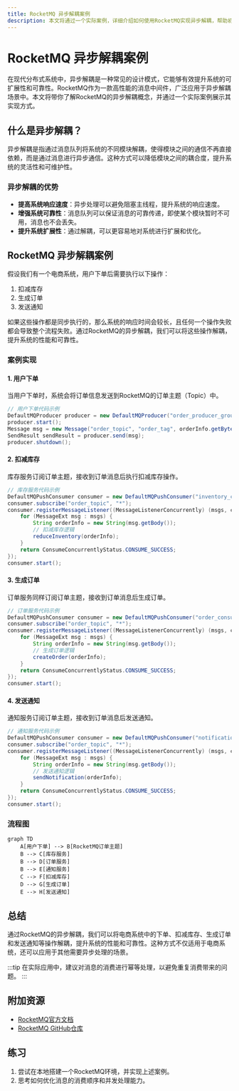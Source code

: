 ```yaml
---
title: RocketMQ 异步解耦案例
description: 本文将通过一个实际案例，详细介绍如何使用RocketMQ实现异步解耦，帮助初学者理解其应用场景和实现方式。
---
```


# RocketMQ 异步解耦案例

在现代分布式系统中，异步解耦是一种常见的设计模式，它能够有效提升系统的可扩展性和可靠性。RocketMQ作为一款高性能的消息中间件，广泛应用于异步解耦场景中。本文将带你了解RocketMQ的异步解耦概念，并通过一个实际案例展示其实现方式。

## 什么是异步解耦？

异步解耦是指通过消息队列将系统的不同模块解耦，使得模块之间的通信不再直接依赖，而是通过消息进行异步通信。这种方式可以降低模块之间的耦合度，提升系统的灵活性和可维护性。

### 异步解耦的优势
- **提高系统响应速度**：异步处理可以避免阻塞主线程，提升系统的响应速度。
- **增强系统可靠性**：消息队列可以保证消息的可靠传递，即使某个模块暂时不可用，消息也不会丢失。
- **提升系统扩展性**：通过解耦，可以更容易地对系统进行扩展和优化。

## RocketMQ 异步解耦案例

假设我们有一个电商系统，用户下单后需要执行以下操作：
1. 扣减库存
2. 生成订单
3. 发送通知

如果这些操作都是同步执行的，那么系统的响应时间会较长，且任何一个操作失败都会导致整个流程失败。通过RocketMQ的异步解耦，我们可以将这些操作解耦，提升系统的性能和可靠性。

### 案例实现

#### 1. 用户下单
当用户下单时，系统会将订单信息发送到RocketMQ的订单主题（Topic）中。

```java
// 用户下单代码示例
DefaultMQProducer producer = new DefaultMQProducer("order_producer_group");
producer.start();
Message msg = new Message("order_topic", "order_tag", orderInfo.getBytes());
SendResult sendResult = producer.send(msg);
producer.shutdown();
```

#### 2. 扣减库存
库存服务订阅订单主题，接收到订单消息后执行扣减库存操作。

```java
// 库存服务代码示例
DefaultMQPushConsumer consumer = new DefaultMQPushConsumer("inventory_consumer_group");
consumer.subscribe("order_topic", "*");
consumer.registerMessageListener((MessageListenerConcurrently) (msgs, context) -> {
    for (MessageExt msg : msgs) {
        String orderInfo = new String(msg.getBody());
        // 扣减库存逻辑
        reduceInventory(orderInfo);
    }
    return ConsumeConcurrentlyStatus.CONSUME_SUCCESS;
});
consumer.start();
```

#### 3. 生成订单
订单服务同样订阅订单主题，接收到订单消息后生成订单。

```java
// 订单服务代码示例
DefaultMQPushConsumer consumer = new DefaultMQPushConsumer("order_consumer_group");
consumer.subscribe("order_topic", "*");
consumer.registerMessageListener((MessageListenerConcurrently) (msgs, context) -> {
    for (MessageExt msg : msgs) {
        String orderInfo = new String(msg.getBody());
        // 生成订单逻辑
        createOrder(orderInfo);
    }
    return ConsumeConcurrentlyStatus.CONSUME_SUCCESS;
});
consumer.start();
```

#### 4. 发送通知
通知服务订阅订单主题，接收到订单消息后发送通知。

```java
// 通知服务代码示例
DefaultMQPushConsumer consumer = new DefaultMQPushConsumer("notification_consumer_group");
consumer.subscribe("order_topic", "*");
consumer.registerMessageListener((MessageListenerConcurrently) (msgs, context) -> {
    for (MessageExt msg : msgs) {
        String orderInfo = new String(msg.getBody());
        // 发送通知逻辑
        sendNotification(orderInfo);
    }
    return ConsumeConcurrentlyStatus.CONSUME_SUCCESS;
});
consumer.start();
```

### 流程图

```mermaid
graph TD
    A[用户下单] --> B[RocketMQ订单主题]
    B --> C[库存服务]
    B --> D[订单服务]
    B --> E[通知服务]
    C --> F[扣减库存]
    D --> G[生成订单]
    E --> H[发送通知]
```

## 总结

通过RocketMQ的异步解耦，我们可以将电商系统中的下单、扣减库存、生成订单和发送通知等操作解耦，提升系统的性能和可靠性。这种方式不仅适用于电商系统，还可以应用于其他需要异步处理的场景。

:::tip
在实际应用中，建议对消息的消费进行幂等处理，以避免重复消费带来的问题。
:::

## 附加资源

- [RocketMQ官方文档](https://rocketmq.apache.org/docs/)
- [RocketMQ GitHub仓库](https://github.com/apache/rocketmq)

## 练习

1. 尝试在本地搭建一个RocketMQ环境，并实现上述案例。
2. 思考如何优化消息的消费顺序和并发处理能力。